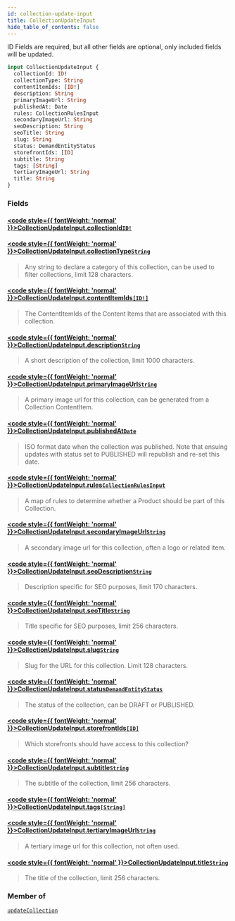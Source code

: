 ```yaml
---
id: collection-update-input
title: CollectionUpdateInput
hide_table_of_contents: false
---
```








ID Fields are required, but all other fields are optional, only included fields will be updated.

```graphql
input CollectionUpdateInput {
  collectionId: ID!
  collectionType: String
  contentItemIds: [ID!]
  description: String
  primaryImageUrl: String
  publishedAt: Date
  rules: CollectionRulesInput
  secondaryImageUrl: String
  seoDescription: String
  seoTitle: String
  slug: String
  status: DemandEntityStatus
  storefrontIds: [ID]
  subtitle: String
  tags: [String]
  tertiaryImageUrl: String
  title: String
}
```


### Fields

#### [<code style={{ fontWeight: 'normal' }}>CollectionUpdateInput.<b>collectionId</b></code>](#)<Bullet />[`ID!`](/demand/api/graphql-admin/reference/scalars/id) <Badge class="secondary" text="non-null"/> <Badge class="secondary" text="scalar"/>
> 
> 

#### [<code style={{ fontWeight: 'normal' }}>CollectionUpdateInput.<b>collectionType</b></code>](#)<Bullet />[`String`](/demand/api/graphql-admin/reference/scalars/string) <Badge class="secondary" text="scalar"/>
> Any string to declare a category of this collection, can be used to filter collections, limit 128 characters.
> 

#### [<code style={{ fontWeight: 'normal' }}>CollectionUpdateInput.<b>contentItemIds</b></code>](#)<Bullet />[`[ID!]`](/demand/api/graphql-admin/reference/scalars/id) <Badge class="secondary" text="list"/> <Badge class="secondary" text="scalar"/>
> The ContentItemIds of the Content Items that are associated with this collection.
> 

#### [<code style={{ fontWeight: 'normal' }}>CollectionUpdateInput.<b>description</b></code>](#)<Bullet />[`String`](/demand/api/graphql-admin/reference/scalars/string) <Badge class="secondary" text="scalar"/>
> A short description of the collection, limit 1000 characters.
> 

#### [<code style={{ fontWeight: 'normal' }}>CollectionUpdateInput.<b>primaryImageUrl</b></code>](#)<Bullet />[`String`](/demand/api/graphql-admin/reference/scalars/string) <Badge class="secondary" text="scalar"/>
> A primary image url for this collection, can be generated from a Collection ContentItem.
> 

#### [<code style={{ fontWeight: 'normal' }}>CollectionUpdateInput.<b>publishedAt</b></code>](#)<Bullet />[`Date`](/demand/api/graphql-admin/reference/scalars/date) <Badge class="secondary" text="scalar"/>
> ISO format date when the collection was published. Note that ensuing updates
with status set to PUBLISHED will republish and re-set this date.
> 

#### [<code style={{ fontWeight: 'normal' }}>CollectionUpdateInput.<b>rules</b></code>](#)<Bullet />[`CollectionRulesInput`](/demand/api/graphql-admin/reference/inputs/collection-rules-input) <Badge class="secondary" text="input"/>
> A map of rules to determine whether a Product should be part of this Collection.
> 

#### [<code style={{ fontWeight: 'normal' }}>CollectionUpdateInput.<b>secondaryImageUrl</b></code>](#)<Bullet />[`String`](/demand/api/graphql-admin/reference/scalars/string) <Badge class="secondary" text="scalar"/>
> A secondary image url for this collection, often a logo or related item.
> 

#### [<code style={{ fontWeight: 'normal' }}>CollectionUpdateInput.<b>seoDescription</b></code>](#)<Bullet />[`String`](/demand/api/graphql-admin/reference/scalars/string) <Badge class="secondary" text="scalar"/>
> Description specific for SEO purposes, limit 170 characters.
> 

#### [<code style={{ fontWeight: 'normal' }}>CollectionUpdateInput.<b>seoTitle</b></code>](#)<Bullet />[`String`](/demand/api/graphql-admin/reference/scalars/string) <Badge class="secondary" text="scalar"/>
> Title specific for SEO purposes, limit 256 characters.
> 

#### [<code style={{ fontWeight: 'normal' }}>CollectionUpdateInput.<b>slug</b></code>](#)<Bullet />[`String`](/demand/api/graphql-admin/reference/scalars/string) <Badge class="secondary" text="scalar"/>
> Slug for the URL for this collection. Limit 128 characters.
> 

#### [<code style={{ fontWeight: 'normal' }}>CollectionUpdateInput.<b>status</b></code>](#)<Bullet />[`DemandEntityStatus`](/demand/api/graphql-admin/reference/enums/demand-entity-status) <Badge class="secondary" text="enum"/>
> The status of the collection, can be DRAFT or PUBLISHED.
> 

#### [<code style={{ fontWeight: 'normal' }}>CollectionUpdateInput.<b>storefrontIds</b></code>](#)<Bullet />[`[ID]`](/demand/api/graphql-admin/reference/scalars/id) <Badge class="secondary" text="list"/> <Badge class="secondary" text="scalar"/>
> Which storefronts should have access to this collection?
> 

#### [<code style={{ fontWeight: 'normal' }}>CollectionUpdateInput.<b>subtitle</b></code>](#)<Bullet />[`String`](/demand/api/graphql-admin/reference/scalars/string) <Badge class="secondary" text="scalar"/>
> The subtitle of the collection, limit 256 characters.
> 

#### [<code style={{ fontWeight: 'normal' }}>CollectionUpdateInput.<b>tags</b></code>](#)<Bullet />[`[String]`](/demand/api/graphql-admin/reference/scalars/string) <Badge class="secondary" text="list"/> <Badge class="secondary" text="scalar"/>
> 
> 

#### [<code style={{ fontWeight: 'normal' }}>CollectionUpdateInput.<b>tertiaryImageUrl</b></code>](#)<Bullet />[`String`](/demand/api/graphql-admin/reference/scalars/string) <Badge class="secondary" text="scalar"/>
> A tertiary image url for this collection, not often used.
> 

#### [<code style={{ fontWeight: 'normal' }}>CollectionUpdateInput.<b>title</b></code>](#)<Bullet />[`String`](/demand/api/graphql-admin/reference/scalars/string) <Badge class="secondary" text="scalar"/>
> The title of the collection, limit 256 characters.
> 



### Member of

[`updateCollection`](/demand/api/graphql-admin/reference/mutations/update-collection)  <Badge class="secondary" text="mutation"/>



